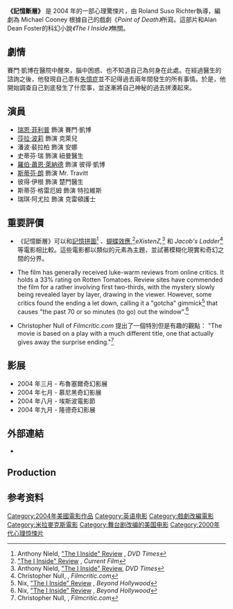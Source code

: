 {{expand|time=2015-10-30T08:40:45+00:00}}
<span>'''《記憶斷層》'''</span> 是 2004 年的一部心理驚悚片，由 Roland Suso Richter執導，編劇為 Michael Cooney 根據自己的戲劇《''Point of Death》''所寫。這部片和Alan Dean Foster的科幻小說''《The I Inside》''無關。

== 劇情 ==
賽門‧凱博在醫院中醒來，腦中困惑、也不知道自己為何身在此處。在經過醫生的諮詢之後，他發現自己患有[[失憶症|<nowiki/>]][[失憶症|失憶症]]並不記得過去兩年間發生的所有事情。於是，他開始調查自己到底發生了什麼事，並逐漸將自己神秘的過去拼湊起來。

== 演員 ==
* [[瑞恩·菲利普|瑞恩·菲利普]] 飾演 賽門‧凱博
* [[莎拉·波莉|莎拉·波莉]] 飾演 克萊兒
* 潘波‧裴拉柏 飾演 安娜
* 史蒂芬‧瑞 飾演 紐曼醫生
* [[羅伯·蕭恩·萊納德|羅伯·蕭恩·萊納德]] 飾演 彼得‧凱博
* [[斯蒂芬·朗_(演员)|斯蒂芬·朗]] 飾演 Mr. Travitt
* 彼得·伊根 飾演 楚門醫生
* 斯蒂芬·格雷厄姆 飾演 特拉維斯 
* 瑞琪‧阿尤拉 飾演 克雷頓護士

== 重要評價 ==
* <span>《記憶斷層</span>》可以和<span>[[凶心人|記憶拼圖]]</span><ref name="dvd1">Anthony Nield, [http://dvdtimes.co.uk/content.php?contentid=56673 "The I Inside" Review] {{Wayback|url=http://dvdtimes.co.uk/content.php?contentid=56673 |date=20050414164354 }}, ''DVD Times''</ref>'' 、''<span>[[連鎖蝶變|蝴蝶效應]]</span>,<ref name="cur1">[http://www.currentfilm.com/dvdreviews6/iinsidedvd.html "The I Inside" Review] {{Wayback|url=http://www.currentfilm.com/dvdreviews6/iinsidedvd.html |date=20060508013718 }}, ''Current Film''</ref>'' <span>eXistenZ</span>,''<ref name="dvd1">Anthony Nield, [http://dvdtimes.co.uk/content.php?contentid=56673 "The I Inside" Review], ''DVD Times''</ref> 和 ''Jacob's Ladder''<ref name="fil1">Christopher Null, {{cite web |url=http://filmcritic.com/misc/emporium.nsf/60e74e041ca9cd6b8625626f0062219f/352020feadc3337c88256fc70061538a?OpenDocument |title=存档副本 |accessdate=2006-06-14 |deadurl=yes |archiveurl=https://archive.is/20130123054400/http://filmcritic.com/misc/emporium.nsf/60e74e041ca9cd6b8625626f0062219f/352020feadc3337c88256fc70061538a?OpenDocument |archivedate=2013-01-23 }}, ''Filmcritic.com''</ref> 等電影相比較。這些電影都以類似的元素為主題，並試著模糊化現實和奇幻之間的分界。

* The film has generally received luke-warm reviews from online critics. It holds a 33% rating on Rotten Tomatoes. Review sites have commended the film for a rather involving first two-thirds, with the mystery slowly being revealed layer by layer, drawing in the viewer. However, some critics found the ending a let down, calling it a "gotcha" gimmick<ref name="bey1">Nix, [http://www.beyondhollywood.com/reviews/theiinside.htm "The I Inside" Review] {{Wayback|url=http://www.beyondhollywood.com/reviews/theiinside.htm |date=20060212003609 }}, ''Beyond Hollywood''</ref> that causes "the past 70 or so minutes (to go) out the window".<ref name="bey1">Nix, [http://www.beyondhollywood.com/reviews/theiinside.htm "The I Inside" Review] {{webarchive|url=https://web.archive.org/web/20060212003609/http://www.beyondhollywood.com/reviews/theiinside.htm |date=2006-02-12 }}, ''Beyond Hollywood''</ref>

* Christopher Null of ''Filmcritic.com'' 提出了一個特別但是有趣的觀點： "The movie is based on a play with a much different title, one that actually gives away the surprise ending."<ref name="fil1">Christopher Null, {{cite web |url=http://filmcritic.com/misc/emporium.nsf/60e74e041ca9cd6b8625626f0062219f/352020feadc3337c88256fc70061538a?OpenDocument |title=存档副本 |accessdate=2006-06-14 |deadurl=yes |archiveurl=https://archive.is/20130123054400/http://filmcritic.com/misc/emporium.nsf/60e74e041ca9cd6b8625626f0062219f/352020feadc3337c88256fc70061538a?OpenDocument |archivedate=2013-01-23 }}, ''Filmcritic.com''</ref>

== 影展 ==
* 2004 年三月 - <span>布魯塞爾奇幻影展</span>
* 2004 年七月 - 慕尼黑奇幻影展
* 2004 年八月 - <span>埃斯波電影節</span>
* 2004 年九月 - 隆德奇幻影展

==外部連結==
*{{imdb title|tt0325596|The I Inside}}

== Production ==

== 参考资料 ==
{{Reflist}}

[[Category:2004年美國電影作品|Category:2004年美國電影作品]]
[[Category:英语电影|Category:英语电影]]
[[Category:戲劇改編電影|Category:戲劇改編電影]]
[[Category:米拉麥克斯電影|Category:米拉麥克斯電影]]
[[Category:舞台剧改编的美国电影|Category:舞台剧改编的美国电影]]
[[Category:2000年代心理惊悚片|Category:2000年代心理惊悚片]]